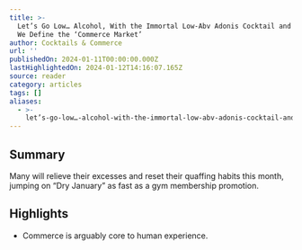 ```yaml
---
title: >-
  Let’s Go Low… Alcohol, With the Immortal Low-Abv Adonis Cocktail and Deep… as
  We Define the ‘Commerce Market’
author: Cocktails & Commerce
url: ''
publishedOn: 2024-01-11T00:00:00.000Z
lastHighlightedOn: 2024-01-12T14:16:07.165Z
source: reader
category: articles
tags: []
aliases:
  - >-
    let’s-go-low…-alcohol-with-the-immortal-low-abv-adonis-cocktail-and-deep…-as-we-define-the-‘commerce-market’
---
```

## Summary

Many will relieve their excesses and reset their quaffing habits this month, jumping on “Dry January” as fast as a gym membership promotion.

## Highlights
- Commerce is arguably core to human experience.
